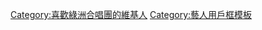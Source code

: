 {{Userbox
  |id=[[File:Oasis Noel and Liam WF.jpg|60px]]
  |id-c=#ffa500
  |id-fc=#800000
  |id-s=15
  |info=这个用户是'''[[Sigur Rós|<span style="color:#800000;">-{zh-cn:Oasis;zh-tw:綠洲合唱團; zh-hk:綠洲合唱團}-</span>]]'''的歌迷。'''
  |info-c=#ffa500
  |info-s=9
  |info-fc=#800000
  |border-c=#ffa500
  |border-s=1
}}
<includeonly>[[Category:喜歡綠洲合唱團的維基人]]</includeonly>
<noinclude>[[Category:藝人用戶框模板]]</noinclude>